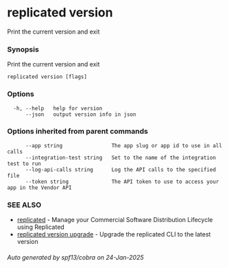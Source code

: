 # replicated version

Print the current version and exit

### Synopsis

Print the current version and exit

```
replicated version [flags]
```

### Options

```
  -h, --help   help for version
      --json   output version info in json
```

### Options inherited from parent commands

```
      --app string                The app slug or app id to use in all calls
      --integration-test string   Set to the name of the integration test to run
      --log-api-calls string      Log the API calls to the specified file
      --token string              The API token to use to access your app in the Vendor API
```

### SEE ALSO

* [replicated](replicated)	 - Manage your Commercial Software Distribution Lifecycle using Replicated
* [replicated version upgrade](replicated-cli-version-upgrade)	 - Upgrade the replicated CLI to the latest version

###### Auto generated by spf13/cobra on 24-Jan-2025
